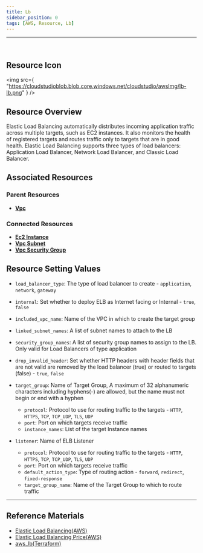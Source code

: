 ```yaml
---
title: Lb
sidebar_position: 0
tags: [AWS, Resource, Lb]
---
```


<hr />
<br />

## Resource Icon

<img
    src={
        "https://cloudstudioblob.blob.core.windows.net/cloudstudio/awsImg/lb-lb.png"
    }
/>

## Resource Overview

Elastic Load Balancing automatically distributes incoming application traffic across multiple targets, such as EC2 instances. It also monitors the health of registered targets and routes traffic only to targets that are in good health. 
Elastic Load Balancing supports three types of load balancers: Application Load Balancer, Network Load Balancer, and Classic Load Balancer.

## Associated Resources

### Parent Resources

-   [**Vpc**](https://docs.cstudio.app/docs/resource/aws/Vpc/Vpc)

### Connected Resources

-   [**Ec2 Instance**](https://docs.cstudio.app/docs/resource/aws/Ec2/Instance)
-   [**Vpc Subnet**](https://docs.cstudio.app/docs/resource/aws/Vpc/Subnet)
-   [**Vpc Security Group**](https://docs.cstudio.app/docs/resource/aws/Vpc/SecurityGroup)

## Resource Setting Values

-   `load_balancer_type`: The type of load balancer to create - `application`, `network`, `gateway`
-   `internal`: Set whether to deploy ELB as Internet facing or Internal - `true`, `false`
-   `included_vpc_name`: Name of the VPC in which to create the target group

-   `linked_subnet_names`: A list of subnet names to attach to the LB
-   `security_group_names`: A list of security group names to assign to the LB. Only valid for Load Balancers of type application

-   `drop_invalid_header`: Set whether HTTP headers with header fields that are not valid are removed by the load balancer (true) or routed to targets (false) - `true`, `false`
-   `target_group`: Name of Target Group, A maximum of 32 alphanumeric characters including hyphens(-) are allowed, but the name must not begin or end with a hyphen

    -   `protocol`: Protocol to use for routing traffic to the targets - `HTTP`, `HTTPS`, `TCP`, `TCP_UDP`, `TLS`, `UDP`
    -   `port`: Port on which targets receive traffic
    -   `instance_names`: List of the target Instance names

-   `listener`: Name of ELB Listener
    -   `protocol`: Protocol to use for routing traffic to the targets - `HTTP`, `HTTPS`, `TCP`, `TCP_UDP`, `TLS`, `UDP`
    -   `port`: Port on which targets receive traffic
    -   `default_action_type`: Type of routing action - `forward`, `redirect`, `fixed-response`
    -   `target_group_name`: Name of the Target Group to which to route traffic

---

## Reference Materials

-   [Elastic Load Balancing(AWS)](https://docs.aws.amazon.com/ko_kr/elasticloadbalancing/latest/userguide/what-is-load-balancing.html)
-   [Elastic Load Balancing Price(AWS)](https://aws.amazon.com/ko/elasticloadbalancing/pricing/?nc2=type_a)
-   [aws_lb(Terraform)](https://registry.terraform.io/providers/hashicorp/aws/latest/docs/resources/lb)
